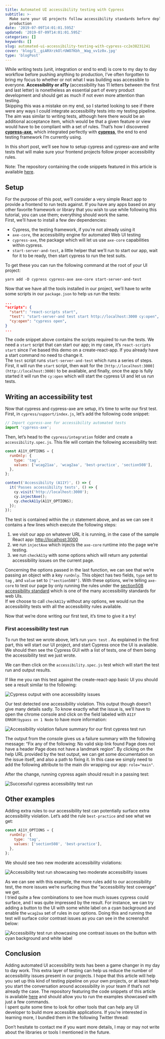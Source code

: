 ```yaml
---
title: Automated UI accessibility testing with Cypress
subtitle: >-
  Make sure your UI projects follow accessibility standards before deploying to
  production
date: '2019-07-09T14:01:01.595Z'
updated: '2019-07-09T14:01:01.595Z'
categories: []
keywords: []
slug: automated-ui-accessibility-testing-with-cypress-cc2e38231241
cover: 'blog/1__giARXrzkOlrUWO7Kbh__Wag_vv1z0x.jpg'
type: 'blogPost'
---
```


While writing tests (unit, integration or end to end) is core to my day to day workflow before pushing anything to production, I’ve often forgotten to bring my focus to whether or not what I was building was accessible to everyone. **Accessibility or a11y** (accessibility has 11 letters between the first and last letter) is nonetheless an essential part of every product development and should get as much if not even more attention than testing.   
Skipping this was a mistake on my end, so I started looking to see if there were any ways I could integrate accessibility tests into my testing pipeline. The aim was similar to writing tests, although here there would be an additional acceptance item, which would be that a given feature or view would have to be compliant with a set of rules. That’s how I discovered [**cypress-axe**](https://www.npmjs.com/package/cypress-axe)**,** which integrated perfectly with [**cypress**](https://www.cypress.io/), the end to end testing framework I’m currently using.

In this short post, we’ll see how to setup cypress and cypress-axe and write tests that will make sure your frontend projects follow proper accessibility rules.

<Callout variant="info">

Note: The repository containing the code snippets featured in this article is available [here](https://github.com/MaximeHeckel/cypress-axe-example).

</Callout>

## Setup

For the purpose of this post, we’ll consider a very simple React app to provide a frontend to run tests against. If you have any apps based on any other favorite framework or library that you wish to use while following this tutorial, you can use them; everything should work the same.  
First, we’ll have to install a few dev dependencies:

- Cypress, the testing framework, if you’re not already using it
- `axe-core`, the accessibility engine for automated Web UI testing
- `cypress-axe`, the package which will let us use `axe-core` capabilities within cypress.
- `start-server-and-test`, a little helper that we’ll run to start our app, wait for it to be ready, then start cypress to run the test suits.

To get these you can run the following command at the root of your UI project:

```
yarn add -D cypress cypress-axe axe-core start-server-and-test
```

Now that we have all the tools installed in our project, we’ll have to write some scripts in our `package.json` to help us run the tests:

```json {4} title=package.json excerpt with our test scripts
...
"scripts": {
  "start": "react-scripts start",
  "test": "start-server-and test start http://localhost:3000 cy:open",
  "cy:open": "cypress open",
}
...
```

The code snippet above contains the scripts required to run the tests. We need a `start` script that can start our app; in my case, it’s `react-scripts start` since I’ve based this demo on a create-react-app. If you already have a start command no need to change it.  
The `test` script runs `start-server-and-test` which runs a series of steps. First, it will run the `start` script, then wait for the `[http://localhost:3000](http://localhost:3000)` to be available, and finally, once the app is fully started it will run the `cy:open` which will start the cypress UI and let us run tests.

## Writing an accessibility test

Now that cypress and cypress-axe are setup, it’s time to write our first test. First, in `cypress/support/index.js`, let’s add the following code snippet:

```javascript title=cypress/support/index.js excerpt with cypress-axe
// Import cypress-axe for accessibility automated tests
import 'cypress-axe';
```

Then, let’s head to the `cypress/integration` folder and create a `accessibility.spec.js`. This file will contain the following accessibility test:

```javascript {9-13} title=Our first accessibility test using cypress-axe
const A11Y_OPTIONS = {
  runOnly: {
    type: 'tag',
    values: ['wcag21aa', 'wcag2aa', 'best-practice', 'section508'],
  },
};

context('Accessibility (A11Y)', () => {
  it('Passes accessibility tests', () => {
    cy.visit('http://localhost:3000');
    cy.injectAxe();
    cy.checkA11y(A11Y_OPTIONS);
  });
});
```

The test is contained within the `it` statement above, and as we can see it contains a few lines which execute the following steps:

1.  we visit our app on whatever URL it is running, in the case of the sample React app: [http://localhost:3000](http://localhost:3000)
2.  we run `injectAxe` which injects the `axe-core` runtime into the page we’re testing.
3.  we run `checkA11y` with some options which will return any potential accessibility issues on the current page.

Concerning the options passed in the last function, we can see that we’re passing an object with a key `runOnly`. This object has two fields, `type` set to `tag` , and `value` set to `["section508"]`. With these options, we’re telling `axe-core` to test our page by only running the rules under the [section508 accessibility standard](https://www.section508.gov/about-us) which is one of the many accessibility standards for web UIs.  
If we choose to call `checkA11y` without any options, we would run the accessibility tests with all the accessibility rules available.

Now that we’re done writing our first test, it’s time to give it a try!

### First accessibility test run

To run the test we wrote above, let’s run `yarn test` . As explained in the first part, this will start our UI project, and start Cypress once the UI is available.  
We should then see the Cypress GUI with a list of tests, one of them being the accessibility test we just wrote.

We can then click on the `accessibility.spec.js` test which will start the test run and output results.

If like me you ran this test against the create-react-app basic UI you should see a result similar to the following:

<Image
  src="blog/1__wb7XX__RaUKDRawdVBCu9xQ_awfnhn.png"
  alt="Cypress output with one accessibility issues"
  width={700}
  height={336}
/>

Our test detected one accessibility violation. This output though doesn’t give many details sadly. To know exactly what the issue is, we’ll have to open the chrome console and click on the field labeled with `A11Y ERROR!bypass on 1 Node` to have more information:

<Image
  src="blog/1__FpWJmUGcyX1t3g__OUSr__yw_zmzq9h.png"
  alt="Accessibility violation failure summary for our first cypress test run"
  width={700}
  height={479}
/>

The output from the console gives us a failure summary with the following message: “Fix any of the following: No valid skip link found Page does not have a header Page does not have a landmark region”. By clicking on the help URL provided by the test output, we can get some documentation on the issue itself, and also a path to fixing it. In this case we simply need to add the following attribute to the main div wrapping our app: `role="main"`.

After the change, running cypress again should result in a passing test:

<Image
  src="blog/1__zS7P6cLOuHEeeBQpJyYXUA_n48tqh.png"
  alt="Successful cypress accessibility test run"
  width={700}
  height={336}
/>

## Other examples

Adding extra rules to our accessibility test can potentially surface extra accessibility violation. Let’s add the rule `best-practice` and see what we get:

```javascript {4} title=The updated version of the options object passed to our accessibility test
const A11Y_OPTIONS = {
  runOnly: {
    type: 'tag',
    values: ['section508', 'best-practice'],
  },
};
```

We should see two new moderate accessibility violations:

<Image
  src="blog/1__HQn____ccDyHh7dQU4f65BIg_bv9zyo.png"
  alt="Accessibility test run showcasing two moderate accessibility issues"
  width={700}
  height={479}
/>

As we can see with this example, the more rules add to our accessibility test, the more issues we’re surfacing thus the “accessibility test coverage” we get.  
I tried quite a few combinations to see how much issues cypress could surface, and I was quite impressed by the result. For instance, we can try adding a button to the UI with some white label on a cyan background and enable the `wcag2aa` set of rules in our options. Doing this and running the test will surface color contrast issues as you can see in the screenshot below:

<Image
  src="blog/1____56yiC68TRURMinyTsquuQ_dpbbeo.png"
  alt="Accessibility test run showcasing one contrast issues on the button with cyan background and white label"
  width={700}
  height={278}
/>

## Conclusion

Adding automated UI accessibility tests has been a game changer in my day to day work. This extra layer of testing can help us reduce the number of accessibility issues present in our projects. I hope that this article will help you set up this kind of testing pipeline on your own projects, or at least help you start the conversation around accessibility in your team if that’s not already the case. The repository featuring the code snippets of this article is available [here](https://github.com/MaximeHeckel/cypress-axe-example) and should allow you to run the examples showcased with just a few commands.  
I spent quite some time to look for other tools that can help any UI developer to build more accessible applications. If you’re interested in learning more, I bundled them in the following Twitter thread:

Don’t hesitate to contact me if you want more details, I may or may not write about the libraries or tools I mentioned in the future.
